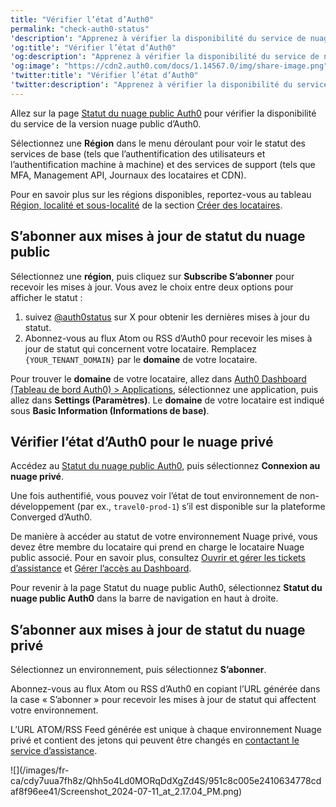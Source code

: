 ```yaml
---
title: "Vérifier l’état d’Auth0"
permalink: "check-auth0-status"
'description': "Apprenez à vérifier la disponibilité du service de nuage public Auth0, les rapports d’incidents et les rapports de disponibilité historiques."
'og:title': "Vérifier l’état d’Auth0"
'og:description': "Apprenez à vérifier la disponibilité du service de nuage public Auth0, les rapports d’incidents et les rapports de disponibilité historiques."
'og:image': "https://cdn2.auth0.com/docs/1.14567.0/img/share-image.png"
'twitter:title': "Vérifier l’état d’Auth0"
'twitter:description': "Apprenez à vérifier la disponibilité du service de nuage public Auth0, les rapports d’incidents et les rapports de disponibilité historiques."
---
```


Allez sur la page [Statut du nuage public Auth0](https://status.auth0.com) pour vérifier la disponibilité du service de la version nuage public d’Auth0.

Sélectionnez une **Région** dans le menu déroulant pour voir le statut des services de base (tels que l’authentification des utilisateurs et l’authentification machine à machine) et des services de support (tels que <Tooltip href="/docs/fr-ca/glossary?term=multifactor-authentication" tip="Authentification multifacteur (MFA)
Processus d’authentification de l’utilisateur qui utilise un facteur en plus du nom d’utilisateur et du mot de passe, tel qu’un code par SMS." cta="Voir le glossaire">MFA</Tooltip>, <Tooltip href="/docs/fr-ca/glossary?term=management-api" tip="Management API
Un produit permettant aux clients d’effectuer des tâches administratives." cta="Voir le glossaire">Management API</Tooltip>, Journaux des locataires et CDN).

Pour en savoir plus sur les régions disponibles, reportez-vous au tableau [Région, localité et sous-localité](https://auth0.com/docs/get-started/auth0-overview/create-tenants#region-locality-and-sub-locality) de la section [Créer des locataires](/docs/fr-ca/get-started/auth0-overview/create-tenants).

## S’abonner aux mises à jour de statut du nuage public

Sélectionnez une **région**, puis cliquez sur **Subscribe S’abonner** pour recevoir les mises à jour. Vous avez le choix entre deux options pour afficher le statut :

1. suivez [@auth0status](https://twitter.com/auth0status) sur X pour obtenir les dernières mises à jour du statut.
2. Abonnez-vous au flux Atom ou RSS d’Auth0 pour recevoir les mises à jour de statut qui concernent votre locataire. Remplacez `{YOUR_TENANT_DOMAIN}` par le **domaine** de votre locataire.

Pour trouver le **domaine** de votre locataire, allez dans [Auth0 Dashboard (Tableau de bord Auth0) > Applications](https://manage.auth0.com/dashboard/#/applications), sélectionnez une application, puis allez dans **Settings (Paramètres)**. Le **domaine** de votre locataire est indiqué sous **Basic Information (Informations de base)**.

## Vérifier l’état d’Auth0 pour le nuage privé

Accédez au [Statut du nuage public Auth0](https://status.auth0.com), puis sélectionnez **Connexion au nuage privé**.

Une fois authentifié, vous pouvez voir l’état de tout environnement de non-développement (par ex., `travel0-prod-1`) s’il est disponible sur la plateforme Converged d’Auth0.

<Callout icon="file-lines" color="#0EA5E9" iconType="regular">

De manière à accéder au statut de votre environnement Nuage privé, vous devez être membre du locataire qui prend en charge le locataire Nuage public associé. Pour en savoir plus, consultez [Ouvrir et gérer les tickets d’assistance](/docs/fr-ca/troubleshoot/customer-support/open-and-manage-support-tickets) et [Gérer l’accès au Dashboard](/docs/fr-ca/get-started/manage-dashboard-access).

</Callout>

Pour revenir à la page Statut du nuage public Auth0, sélectionnez **Statut du nuage public Auth0** dans la barre de navigation en haut à droite.

## S’abonner aux mises à jour de statut du nuage privé

Sélectionnez un environnement, puis sélectionnez **S’abonner**.

Abonnez-vous au flux Atom ou RSS d’Auth0 en copiant l’URL générée dans la case « S’abonner » pour recevoir les mises à jour de statut qui affectent votre environnement.

<Callout icon="file-lines" color="#0EA5E9" iconType="regular">

L’URL ATOM/RSS Feed générée est unique à chaque environnement Nuage privé et contient des jetons qui peuvent être changés en [contactant le service d’assistance](https://support.auth0.com/).

</Callout>

<Frame>![](/images/fr-ca/cdy7uua7fh8z/Qhh5o4Ld0MORqDdXgZd4S/951c8c005e2410634778cdaf8f96ee41/Screenshot_2024-07-11_at_2.17.04_PM.png)</Frame>

